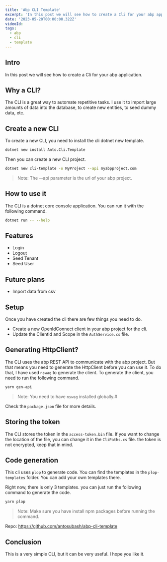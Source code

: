 ```yaml
---
title: 'Abp CLI Template'
excerpt: 'In this post we will see how to create a Cli for your abp application.'
date: '2023-05-20T00:00:00.322Z'
videoId:
tags:
  - abp
  - cli
  - template
---
```


<TOCInline toc={props.toc} asDisclosure />

## Intro

In this post we will see how to create a Cli for your abp application.

## Why a CLI?

The CLI is a great way to automate repetitive tasks. I use it to import large amounts of data into the database, to create new entities, to seed dummy data, etc.

## Create a new CLI

To create a new CLI, you need to install the cli dotnet new template.

```bash
dotnet new install Anto.Cli.Template
```

Then you can create a new CLI project.

```bash
dotnet new cli-template -o MyProject --api myabpproject.com
```

> Note: The --api parameter is the url of your abp project.

## How to use it

The CLI is a dotnet core console application. You can run it with the following command.

```bash
dotnet run -- --help
```

## Features

- Login
- Logout
- Seed Tenant
- Seed User

## Future plans

- Import data from csv

## Setup

Once you have created the cli there are few things you need to do.

- Create a new OpenIdConnect client in your abp project for the cli.
- Update the ClientId and Scope in the `AuthService.cs` file.

## Generating HttpClient?

The CLI uses the abp REST API to communicate with the abp project. But that means you need to generate the HttpClient before you can use it. To do that, I have used `nswag` to generate the client. To generate the client, you need to run the following command.

```bash
yarn gen-api
```

> Note: You need to have `nswag` installed globally.#

Check the `package.json` file for more details.

## Storing the token

The CLI stores the token in the `access-token.bin` file. If you want to change the location of the file, you can change it in the `CliPaths.cs` file. the token is not encrypted, keep that in mind.

## Code generation

This cli uses `plop` to generate code. You can find the templates in the `plop-templates` folder. You can add your own templates there.

Right now, there is only 3 templates. you can just run the following command to generate the code.

```bash
yarn plop
```

> Note: Make sure you have install npm packages before running the command.

Repo: https://github.com/antosubash/abp-cli-template

## Conclusion

This is a very simple CLI, but it can be very useful. I hope you like it.
